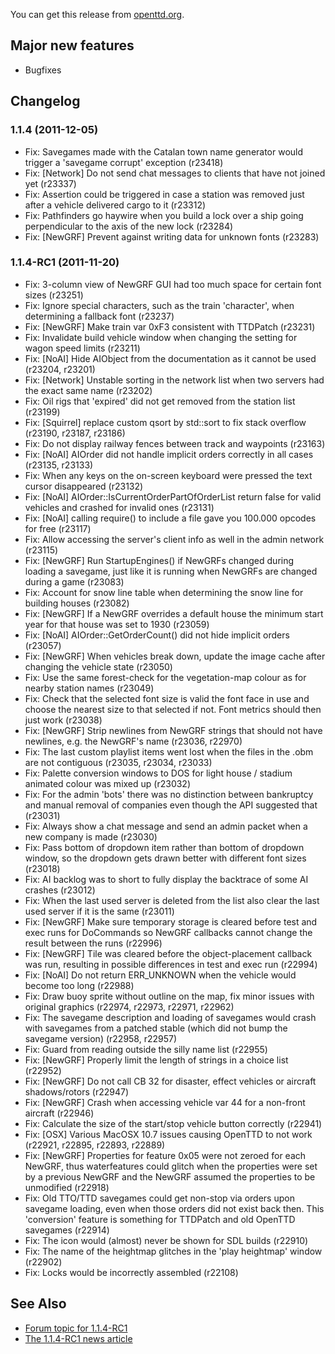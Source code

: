 
{{en/Archive/OpenTTD/Navigation}}
{{en/Archive/OpenTTD/NaviPrevNext|prev=en/Archive/OpenTTD/OpenTTD 1.1.3|next=en/Archive/OpenTTD/OpenTTD 1.1.5|date=2011-12-05}}

You can get this release from [http://www.openttd.org/en/download-stable openttd.org].

==Major new features==

* Bugfixes

==Changelog==

===1.1.4 (2011-12-05)===

* Fix: Savegames made with the Catalan town name generator would trigger a 'savegame corrupt' exception {{en/Flyspray|4866}} (r23418)
* Fix: [Network] Do not send chat messages to clients that have not joined yet {{en/Flyspray|4826}} (r23337)
* Fix: Assertion could be triggered in case a station was removed just after a vehicle delivered cargo to it {{en/Flyspray|4849}} (r23312)
* Fix: Pathfinders go haywire when you build a lock over a ship going perpendicular to the axis of the new lock {{en/Flyspray|4845}} (r23284)
* Fix: [NewGRF] Prevent against writing data for unknown fonts (r23283)


===1.1.4-RC1 (2011-11-20)===

* Fix: 3-column view of NewGRF GUI had too much space for certain font sizes (r23251)
* Fix: Ignore special characters, such as the train 'character', when determining a fallback font (r23237)
* Fix: [NewGRF] Make train var 0xF3 consistent with TTDPatch (r23231)
* Fix: Invalidate build vehicle window when changing the setting for wagon speed limits (r23211)
* Fix: [NoAI] Hide AIObject from the documentation as it cannot be used (r23204, r23201)
* Fix: [Network] Unstable sorting in the network list when two servers had the exact same name {{en/Flyspray|4829}} (r23202)
* Fix: Oil rigs that 'expired' did not get removed from the station list {{en/Flyspray|4822}} (r23199)
* Fix: [Squirrel] replace custom qsort by std::sort to fix stack overflow {{en/Flyspray|4830}} (r23190, r23187, r23186)
* Fix: Do not display railway fences between track and waypoints {{en/Flyspray|4627}} (r23163)
* Fix: [NoAI] AIOrder did not handle implicit orders correctly in all cases {{en/Flyspray|4823}} (r23135, r23133)
* Fix: When any keys on the on-screen keyboard were pressed the text cursor disappeared (r23132)
* Fix: [NoAI] AIOrder::IsCurrentOrderPartOfOrderList return false for valid vehicles and crashed for invalid ones (r23131)
* Fix: [NoAI] calling require() to include a file gave you 100.000 opcodes for free (r23117)
* Fix: Allow accessing the server's client info as well in the admin network {{en/Flyspray|4813}} (r23115)
* Fix: [NewGRF] Run StartupEngines() if NewGRFs changed during loading a savegame, just like it is running when NewGRFs are changed during a game (r23083)
* Fix: Account for snow line table when determining the snow line for building houses (r23082)
* Fix: [NewGRF] If a NewGRF overrides a default house the minimum start year for that house was set to 1930 {{en/Flyspray|4794}} (r23059)
* Fix: [NoAI] AIOrder::GetOrderCount() did not hide implicit orders (r23057)
* Fix: [NewGRF] When vehicles break down, update the image cache after changing the vehicle state (r23050)
* Fix: Use the same forest-check for the vegetation-map colour as for nearby station names {{en/Flyspray|4810}} (r23049)
* Fix: Check that the selected font size is valid the font face in use and choose the nearest size to that selected if not. Font metrics should then just work (r23038)
* Fix: [NewGRF] Strip newlines from NewGRF strings that should not have newlines, e.g. the NewGRF's name {{en/Flyspray|4769}} (r23036, r22970)
* Fix: The last custom playlist items went lost when the files in the .obm are not contiguous {{en/Flyspray|4776}} (r23035, r23034, r23033)
* Fix: Palette conversion windows to DOS for light house / stadium animated colour was mixed up (r23032)
* Fix: For the admin 'bots' there was no distinction between bankruptcy and manual removal of companies even though the API suggested that {{en/Flyspray|4804}} (r23031)
* Fix: Always show a chat message and send an admin packet when a new company is made {{en/Flyspray|4796}} (r23030)
* Fix: Pass bottom of dropdown item rather than bottom of dropdown window, so the dropdown gets drawn better with different font sizes (r23018)
* Fix: AI backlog was to short to fully display the backtrace of some AI crashes {{en/Flyspray|4798}} (r23012)
* Fix: When the last used server is deleted from the list also clear the last used server if it is the same {{en/Flyspray|4791}} (r23011)
* Fix: [NewGRF] Make sure temporary storage is cleared before test and exec runs for DoCommands so NewGRF callbacks cannot change the result between the runs (r22996)
* Fix: [NewGRF] Tile was cleared before the object-placement callback was run, resulting in possible differences in test and exec run {{en/Flyspray|4775}} (r22994)
* Fix: [NoAI] Do not return ERR_UNKNOWN when the vehicle would become too long (r22988)
* Fix: Draw buoy sprite without outline on the map, fix minor issues with original graphics (r22974, r22973, r22971, r22962)
* Fix: The savegame description and loading of savegames would crash with savegames from a patched stable (which did not bump the savegame version) {{en/Flyspray|4778}} (r22958, r22957)
* Fix: Guard from reading outside the silly name list (r22955)
* Fix: [NewGRF] Properly limit the length of strings in a choice list (r22952)
* Fix: [NewGRF] Do not call CB 32 for disaster, effect vehicles or aircraft shadows/rotors (r22947)
* Fix: [NewGRF] Crash when accessing vehicle var 44 for a non-front aircraft {{en/Flyspray|4781}} (r22946)
* Fix: Calculate the size of the start/stop vehicle button correctly (r22941)
* Fix: [OSX] Various MacOSX 10.7 issues causing OpenTTD to not work {{en/Flyspray|4751}} (r22921, r22895, r22893, r22889)
* Fix: [NewGRF] Properties for feature 0x05 were not zeroed for each NewGRF, thus waterfeatures could glitch when the properties were set by a previous NewGRF and the NewGRF assumed the properties to be unmodified (r22918)
* Fix: Old TTO/TTD savegames could get non-stop via orders upon savegame loading, even when those orders did not exist back then. This 'conversion' feature is something for TTDPatch and old OpenTTD savegames {{en/Flyspray|4716}} (r22914)
* Fix: The icon would (almost) never be shown for SDL builds {{en/Flyspray|4617}} (r22910)
* Fix: The name of the heightmap glitches in the 'play heightmap' window (r22902)
* Fix: Locks would be incorrectly assembled (r22108)

==See Also==

*[http://www.tt-forums.net/viewtopic.php?f=29&t=57429 Forum topic for 1.1.4-RC1]
*[http://www.openttd.org/en/news/156 The 1.1.4-RC1 news article]